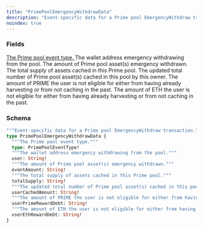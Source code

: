 ```yaml
---
title: "PrimePoolEmergencyWithdrawData"
description: "Event-specific data for a Prime pool EmergencyWithdraw transaction."
noindex: true
---
```


### Fields

<a href="/api-reference/types/primepooleventtype">
  <ResponseField name="type" type="PrimePoolEventType!" required>
    The Prime pool event type.
  </ResponseField>
</a>

<ResponseField name="user" type="String!" required>
  The wallet address emergency withdrawing from the pool.
</ResponseField>

<ResponseField name="eventAmount" type="String!" required>
  The amount of Prime pool asset(s) emergency withdrawn.
</ResponseField>

<ResponseField name="totalSupply" type="String!" required>
  The total supply of assets cached in this Prime pool.
</ResponseField>

<ResponseField name="userCachedAmount" type="String!" required>
  The updated total number of Prime pool asset(s) cached in this pool by this owner.
</ResponseField>

<ResponseField name="userPrimeRewardDebt" type="String!" required>
  The amount of PRIME the user is not eligible for either from having already harvesting or from not caching in the past.
</ResponseField>

<ResponseField name="userEthRewardDebt" type="String!" required>
  The amount of ETH the user is not eligible for either from having already harvesting or from not caching in the past.
</ResponseField>

### Schema


```graphql 
"""Event-specific data for a Prime pool EmergencyWithdraw transaction."""
type PrimePoolEmergencyWithdrawData {
  """The Prime pool event type."""
  type: PrimePoolEventType!
  """The wallet address emergency withdrawing from the pool."""
  user: String!
  """The amount of Prime pool asset(s) emergency withdrawn."""
  eventAmount: String!
  """The total supply of assets cached in this Prime pool."""
  totalSupply: String!
  """The updated total number of Prime pool asset(s) cached in this pool by this owner."""
  userCachedAmount: String!
  """The amount of PRIME the user is not eligible for either from having already harvesting or from not caching in the past."""
  userPrimeRewardDebt: String!
  """The amount of ETH the user is not eligible for either from having already harvesting or from not caching in the past."""
  userEthRewardDebt: String!
}
```

